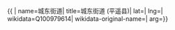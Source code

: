 {{ {{{1|PRC admin/showdata}}}|
name=城东街道|
title=城东街道 (平遥县)|
lat=|
lng=|
wikidata=Q100979614|
wikidata-original-name=|
arg={{{arg|}}}}}